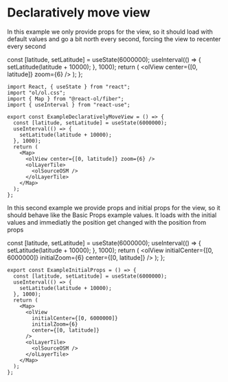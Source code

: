 # Declaratively move view

In this example we only provide props for the view, so it should load with default values
and go a bit north every second, forcing the view to recenter every second


  const [latitude, setLatitude] = useState(6000000);
  useInterval(() => {
    setLatitude(latitude + 10000);
  }, 1000);
  return (
    <Map className="rounded-xl overflow-hidden mt-4">
      <olView center={[0, latitude]} zoom={6} />
      <olLayerTile>
        <olSourceOSM />
      </olLayerTile>
    </Map>
  );
};

<ExampleDeclarativelyMoveView />

```tsx
import React, { useState } from "react";
import "ol/ol.css";
import { Map } from "@react-ol/fiber";
import { useInterval } from "react-use";

export const ExampleDeclarativelyMoveView = () => {
  const [latitude, setLatitude] = useState(6000000);
  useInterval(() => {
    setLatitude(latitude + 10000);
  }, 1000);
  return (
    <Map>
      <olView center={[0, latitude]} zoom={6} />
      <olLayerTile>
        <olSourceOSM />
      </olLayerTile>
    </Map>
  );
};
```

In this second example we provide props and initial props for the view, so it should behave like the Basic Props example values.
It loads with the initial values and immediatly the position get changed with the position from props

  const [latitude, setLatitude] = useState(6000000);
  useInterval(() => {
    setLatitude(latitude + 10000);
  }, 1000);
  return (
    <Map className="rounded-xl overflow-hidden mt-4">
      <olView
        initialCenter={[0, 6000000]}
        initialZoom={6}
        center={[0, latitude]}
      />
      <olLayerTile>
        <olSourceOSM />
      </olLayerTile>
    </Map>
  );
};

<ExampleInitialProps />

```tsx
export const ExampleInitialProps = () => {
  const [latitude, setLatitude] = useState(6000000);
  useInterval(() => {
    setLatitude(latitude + 10000);
  }, 1000);
  return (
    <Map>
      <olView
        initialCenter={[0, 6000000]}
        initialZoom={6}
        center={[0, latitude]}
      />
      <olLayerTile>
        <olSourceOSM />
      </olLayerTile>
    </Map>
  );
};
```
